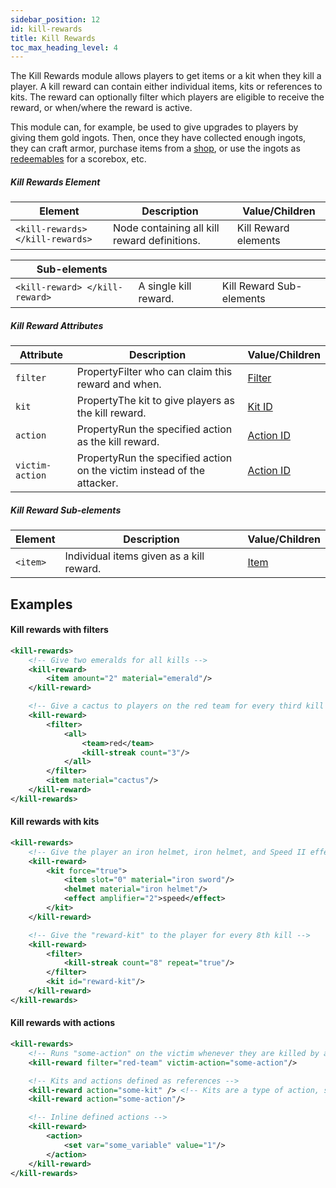 ```yaml
---
sidebar_position: 12
id: kill-rewards
title: Kill Rewards
toc_max_heading_level: 4
---
```


The Kill Rewards module allows players to get items or a kit when they kill a player.
A kill reward can contain either individual items, kits or references to kits.
The reward can optionally filter which players are eligible to receive the reward, or when/where the reward is active.

This module can, for example, be used to give upgrades to players by giving them gold ingots.
Then, once they have collected enough ingots, they can craft armor, purchase items from a [shop](/docs/modules/gear/shops), or use the ingots as [redeemables](/docs/modules/objectives/scoring#redeemables) for a scorebox, etc.

##### Kill Rewards Element

| Element | Description | Value/Children |
|---|---|---|
| `<kill-rewards> </kill-rewards>` | Node containing all kill reward definitions. | <span className="badge badge--secondary">Kill Reward elements</span> |

| Sub-elements |||
|---|---|---|
| `<kill-reward> </kill-reward>` | A single kill reward. | <span className="badge badge--secondary">Kill Reward Sub-elements</span> |

##### Kill Reward Attributes

| Attribute | Description | Value/Children |
|---|---|---|
| `filter` | <span className="badge badge--secondary" title="Can be either this sub-element or an attribute.">Property</span>Filter who can claim this reward and when. | [Filter](/docs/modules/mechanics/filters) |
| `kit` | <span className="badge badge--secondary" title="Can be either this sub-element or an attribute.">Property</span>The kit to give players as the kill reward. | [Kit ID](/docs/modules/gear/kits) |
| `action` | <span className="badge badge--secondary" title="Can be either this sub-element or an attribute.">Property</span>Run the specified action as the kill reward. | [Action ID](/docs/modules/mechanics/actions-triggers) |
| `victim-action` | <span className="badge badge--secondary" title="Can be either this sub-element or an attribute.">Property</span>Run the specified action on the victim instead of the attacker. | [Action ID](/docs/modules/mechanics/actions-triggers) |

##### Kill Reward Sub-elements

| Element | Description | Value/Children |
|---|---|---|
| `<item>` | Individual items given as a kill reward. | [Item](/docs/modules/gear/items) |

## Examples

#### Kill rewards with filters
```xml
<kill-rewards>
    <!-- Give two emeralds for all kills -->
    <kill-reward>
        <item amount="2" material="emerald"/>
    </kill-reward>

    <!-- Give a cactus to players on the red team for every third kill -->
    <kill-reward>
        <filter>
            <all>
                <team>red</team>
                <kill-streak count="3"/>
            </all>
        </filter>
        <item material="cactus"/>
    </kill-reward>
</kill-rewards>
```

#### Kill rewards with kits
```xml
<kill-rewards>
    <!-- Give the player an iron helmet, iron helmet, and Speed II effect -->
    <kill-reward>
        <kit force="true">
            <item slot="0" material="iron sword"/>
            <helmet material="iron helmet"/>
            <effect amplifier="2">speed</effect>
        </kit>
    </kill-reward>

    <!-- Give the "reward-kit" to the player for every 8th kill -->
    <kill-reward>
        <filter>
            <kill-streak count="8" repeat="true"/>
        </filter>
        <kit id="reward-kit"/>
    </kill-reward>
</kill-rewards>
```

#### Kill rewards with actions
```xml
<kill-rewards>
    <!-- Runs "some-action" on the victim whenever they are killed by a member of red team -->
    <kill-reward filter="red-team" victim-action="some-action"/>

    <!-- Kits and actions defined as references -->
    <kill-reward action="some-kit" /> <!-- Kits are a type of action, so they can be used as an action -->
    <kill-reward action="some-action"/>

    <!-- Inline defined actions -->
    <kill-reward>
        <action>
            <set var="some_variable" value="1"/>
        </action>
    </kill-reward>
</kill-rewards>
```
